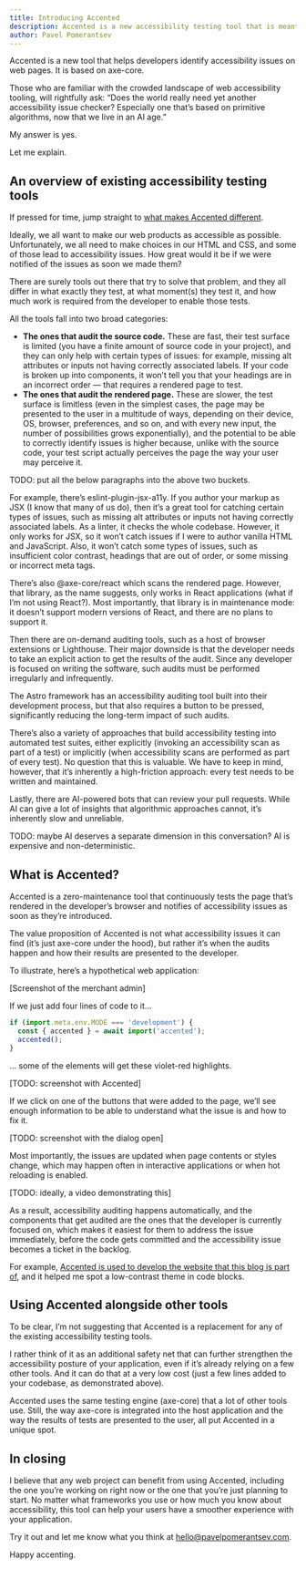 ```yaml
---
title: Introducing Accented
description: Accented is a new accessibility testing tool that is meant to complement, not replace, existing solutions, and to make it even easier to catch a lot of accessibility issues as soon as they get introduced.
author: Pavel Pomerantsev
---
```

Accented is a new tool that helps developers identify accessibility issues on web pages. It is based on axe-core.

Those who are familiar with the crowded landscape of web accessibility tooling, will rightfully ask: “Does the world really need yet another accessibility issue checker? Especially one that’s based on primitive algorithms, now that we live in an AI age.”

My answer is yes.

Let me explain.

## An overview of existing accessibility testing tools

If pressed for time, jump straight to [what makes Accented different](#what-is-accented).

Ideally, we all want to make our web products as accessible as possible. Unfortunately, we all need to make choices in our HTML and CSS, and some of those lead to accessibility issues. How great would it be if we were notified of the issues as soon we made them?

There are surely tools out there that try to solve that problem, and they all differ in what exactly they test, at what moment(s) they test it, and how much work is required from the developer to enable those tests.

All the tools fall into two broad categories:

- **The ones that audit the source code.** These are fast, their test surface is limited (you have a finite amount of source code in your project), and they can only help with certain types of issues: for example, missing alt attributes or inputs not having correctly associated labels. If your code is broken up into components, it won’t tell you that your headings are in an incorrect order — that requires a rendered page to test.
- **The ones that audit the rendered page.** These are slower, the test surface is limitless (even in the simplest cases, the page may be presented to the user in a multitude of ways, depending on their device, OS, browser, preferences, and so on, and with every new input, the number of possibilities grows exponentially), and the potential to be able to correctly identify issues is higher because, unlike with the source code, your test script actually perceives the page the way your user may perceive it.

TODO: put all the below paragraphs into the above two buckets.

For example, there’s eslint-plugin-jsx-a11y. If you author your markup as JSX (I know that many of us do), then it’s a great tool for catching certain types of issues, such as missing alt attributes or inputs not having correctly associated labels. As a linter, it checks the whole codebase. However, it only works for JSX, so it won’t catch issues if I were to author vanilla HTML and JavaScript. Also, it won’t catch some types of issues, such as insufficient color contrast, headings that are out of order, or some missing or incorrect meta tags.

There’s also @axe-core/react which scans the rendered page. However, that library, as the name suggests, only works in React applications (what if I’m not using React?). Most importantly, that library is in maintenance mode: it doesn’t support modern versions of React, and there are no plans to support it.

Then there are on-demand auditing tools, such as a host of browser extensions or Lighthouse. Their major downside is that the developer needs to take an explicit action to get the results of the audit. Since any developer is focused on writing the software, such audits must be performed irregularly and infrequently.

The Astro framework has an accessibility auditing tool built into their development process, but that also requires a button to be pressed, significantly reducing the long-term impact of such audits.

There’s also a variety of approaches that build accessibility testing into automated test suites, either explicitly (invoking an accessibility scan as part of a test) or implicitly (when accessibility scans are performed as part of every test). No question that this is valuable. We have to keep in mind, however, that it’s inherently a high-friction approach: every test needs to be written and maintained.

Lastly, there are AI-powered bots that can review your pull requests. While AI can give a lot of insights that algorithmic approaches cannot, it’s inherently slow and unreliable.

TODO: maybe AI deserves a separate dimension in this conversation? AI is expensive and non-deterministic.

## What is Accented?

Accented is a zero-maintenance tool that continuously tests the page that’s rendered in the developer’s browser and notifies of accessibility issues as soon as they’re introduced.

The value proposition of Accented is not what accessibility issues it can find (it’s just axe-core under the hood), but rather it’s when the audits happen and how their results are presented to the developer.

To illustrate, here’s a hypothetical web application:

[Screenshot of the merchant admin]

If we just add four lines of code to it…

```js
if (import.meta.env.MODE === 'development') {
  const { accented } = await import('accented');
  accented();
}
```

… some of the elements will get these violet-red highlights.

[TODO: screenshot with Accented]

If we click on one of the buttons that were added to the page, we’ll see enough information to be able to understand what the issue is and how to fix it.

[TODO: screenshot with the dialog open]

Most importantly, the issues are updated when page contents or styles change, which may happen often in interactive applications or when hot reloading is enabled.

[TODO: ideally, a video demonstrating this]

As a result, accessibility auditing happens automatically, and the components that get audited are the ones that the developer is currently focused on, which makes it easiest for them to address the issue immediately, before the code gets committed and the accessibility issue becomes a ticket in the backlog.

For example, [Accented is used to develop the website that this blog is part of](https://github.com/pomerantsev/accented/blob/3107b9106a330539df8d6d59e5cf1479b1eb33b5/packages/website/src/components/Accented.astro), and it helped me spot a low-contrast theme in code blocks.

## Using Accented alongside other tools

To be clear, I’m not suggesting that Accented is a replacement for any of the existing accessibility testing tools.

I rather think of it as an additional safety net that can further strengthen the accessibility posture of your application, even if it’s already relying on a few other tools. And it can do that at a very low cost (just a few lines added to your codebase, as demonstrated above).

Accented uses the same testing engine (axe-core) that a lot of other tools use. Still, the way axe-core is integrated into the host application and the way the results of tests are presented to the user, all put Accented in a unique spot.

## In closing

I believe that any web project can benefit from using Accented, including the one you’re working on right now or the one that you’re just planning to start. No matter what frameworks you use or how much you know about accessibility, this tool can help your users have a smoother experience with your application.

Try it out and let me know what you think at [hello@pavelpomerantsev.com](mailto:hello@pavelpomerantsev.com).

Happy accenting.
